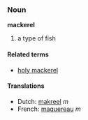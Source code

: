 ===Noun===
'''mackerel'''

# a type of fish

====Related terms====
*[[holy mackerel]]

====Translations====
*Dutch: [[makreel]] ''m''
*French: [[maquereau]] ''m''